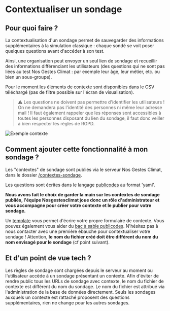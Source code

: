 # Contextualiser un sondage

## Pour quoi faire ?

La contextualisation d'un sondage permet de sauvegarder des informations
supplémentaires à la simulation classique : chaque sondé se voit poser quelques
questions avant d'accéder à son test.

Ainsi, une organisation peut envoyer un seul lien de sondage et recueillir des
informations différenciant les utilisateurs (des questions qui ne sont pas
liées au test Nos Gestes Climat : par exemple leur âge, leur métier, etc. ou
bien un sous-groupe).

Pour le moment les éléments de contexte sont disponibles dans le CSV téléchargé
(pas de filtre possible sur l'écran de visualisation).

> ⚠️ Les questions ne doivent pas permettre d'identifier les utilisateurs ! On
> ne demandera pas l'identité des personnes ni même leur adresse mail ! Il faut
> également rappeler que les réponses sont accessibles à toutes les personnes
> disposant du lien du sondage, il faut donc veiller à bien respecter les
> règles de RGPD.

![Exemple contexte](/images/exemple-contexte.png)

## Comment ajouter cette fonctionnalité à mon sondage ?

Les "contextes" de sondage sont publiés via le serveur Nos Gestes Climat, dans
le dossier
[/contextes-sondage](https://github.com/datagir/nosgestesclimat-server/tree/master/contextes-sondage).

Les questions sont écrites dans le langage [publicodes](https://publi.codes/)
au format 'yaml'.

**Nous avons fait le choix de garder la main sur les contextes de sondage publiés, l'équipe Nosgestesclimat joue donc un rôle d'administrateur et vous accompagne pour créer votre contexte et le publier pour votre sondage.**

Un
[template](https://github.com/datagir/nosgestesclimat-server/tree/master/contextes-sondage/template%20de%20contexte.yaml)
vous permet d'écrire votre propre formulaire de contexte. Vous pouvez également
vous aider du [bac à sable publicodes](https://vu.fr/szYP). N'hésitez pas à
nous contacter avec une première ébauche pour contextualiser votre sondage !
Attention, **le nom du fichier créé doit être différent du nom du nom envisagé pour le sondage** (cf point suivant).

## Et d'un point de vue tech ?

Les règles de sondage sont chargées depuis le serveur au moment ou
l'utilisateur accède à un sondage présentant un contexte. Afin d'éviter de
rendre public tous les URLs de sondage avec contexte, le nom du fichier de
contexte est différent du nom du sondage. Le nom du fichier est attribué via
l'administration de la base de données directement. Seuls les sondages auxquels
un contexte est rattaché proposent des questions supplémentaires, rien ne
change pour les autres sondages.
